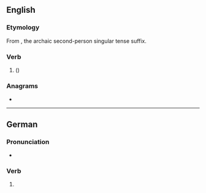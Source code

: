 ==English==
{{tea room|y=2013|m=November|lang=en}}

===Etymology===
From {{m|en|will}} {{m|en|-st}}, the archaic second-person singular tense suffix.

===Verb===
{{head|en|verb form}}

# {{lb|en|nonstandard|archaic|or|archaicizing}} {{en-archaic second-person singular of|will|lang=en}} ({{alternative form of|wilt|lang=en}})

===Anagrams===
* {{l|en|twills}}

----

==German==

===Pronunciation===
* {{IPA|/vɪlst/|lang=de}}

===Verb===
{{head|de|verb form}}

# {{de-verb form of|wollen|2|s|g}}